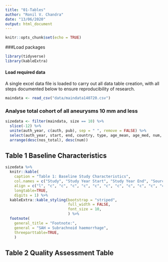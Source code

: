 ```yaml
---
title: "01-Tables"
author: "Ronil V. Chandra"
date: "13/06/2020"
output: html_document
---
```


```r
knitr::opts_chunk$set(echo = TRUE)
```

###Load packages

```r

library(tidyverse)
library(kableExtra)
```

#### Load required data

A single excel data file is loaded to carry out all data table creation, with all steps documented below to ensure reproducibility of research.

```r

maindata <- read_csv("data/maindata140720.csv")
```


### Analyse total cohort of all aneurysms 10 mm and less 

```r

sizedata <- filter(maindata, size == 10) %>%
  slice(-12) %>%
  unite(auth_year, c(auth, pub), sep = " ", remove = FALSE) %>%
  select(auth_year, start, end, country, type, age_mean, age_med, num, num_anr_tot, psah_tot, fu_mean_tot, fu_med_tot, rupt, rupt_psah, nos_total) %>%
  arrange(desc(nos_total), desc(num))

```



## Table 1 Baseline Characteristics 


```r

sizedata %>%
  knitr::kable(
    caption = "Table 1: Baseline Study Characteristics",
    col.names = c("Study", "Study Year Start", "Study Year End", "Source Population", "Study Type", "Mean Age", "Median Age", "Number of Total Patients Observed", "Number of Total Aneurysms Observed", "Number of Total Patients with prior SAH Observed", "Mean Total Follow up (Months)", "Median Total Follow up (Months)", "Number of Patients with rupture", "Number of Patients with prior SAH and rupture", "NOS Quality Score"),
    align = c("l", "c", "c", "c", "c", "c", "c", "c", "c", "c", "c", "c", "c"),
    longtable=TRUE,
    digits = 1) %>%
  kableExtra::kable_styling(bootstrap = "striped", 
                            full_width = FALSE,
                            font_size = 10,
                            ) %>%
  footnote(
    general_title = "Footnote:",
    general = "SAH = Subrachnoid haemorrhage",
    threeparttable=TRUE,
    )


```


## Table 2 Quality Assessment Table


